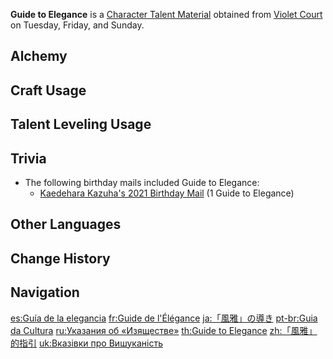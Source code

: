 {{Item Infobox
|id           = 104324
|image        = Item Guide to Elegance.png
|type         = Character Talent Materials
|group2        = Talent Books
|invCategory  = Character Development Items
|group        = Elegance Books
|quality      = 3
|description  = Elegance is the form of the nation of thunder.<br />Elegance shuns arrogance. The elegant are ever humble, and only by discarding vanity and sloth may one see clearly &mdash; and is there not beauty and loveliness even in the basest of appearances?
|day1         = Tuesday
|day2         = Friday
|day3         = Sunday
|source1      = Violet Court
|source2      = [[Crafting]]
|source3      = [[Parametric Transformer]]
}}
'''Guide to Elegance''' is a [[Character Talent Material]] obtained from [[Violet Court]] on Tuesday, Friday, and Sunday.

==Alchemy==
{{Recipe
|type = Crafting
|Teachings of Elegance = 3
|Mora = 175
|sort = Teachings of Elegance;Mora
}}

==Craft Usage==
{{Craft Usage}}

==Talent Leveling Usage==
{{Talent Leveling Usage}}

==Trivia==
*The following birthday mails included Guide to Elegance:
**[[Mail/The Wind Blows... (2021-10-29)|Kaedehara Kazuha's 2021 Birthday Mail]] (1 Guide to Elegance)

==Other Languages==
{{Other Languages
|en      = Guide to Elegance
|zhs     = 「风雅」的指引
|zhs_rm  = "Fēngyǎ" de Zhǐyǐn
|zht     = 「風雅」的指引
|zht_rm  = "Fēngyǎ" de Zhǐyǐn
|zh_tl   = Guidance of "Elegance"
|ja      = 「風雅」の導き
|ja_rm   = "Fuuga" no Michibiki
|ja_tl   = Guidance of "Elegance"
|ko      = 「풍아」의 인도
|ko_rm   = "Pung'a"-ui Indo
|ko_tl   = Guidance of "Elegance"
|es      = Guía de la elegancia
|es_tl   = Guide of Elegance
|fr      = Guide de l'Élégance
|fr_tl   = Guide of Elegance
|ru      = Указания об «Изяществе»
|ru_tl   = Guide to "Finesse"
|th      = Guide to Elegance
|vi      = Hướng Dẫn Của "Nhã Nhặn"
|vi_tl   = Guide of "Elegance"
|de      = Anleitung zur „Eleganz“
|de_tl   = Guide to "Elegance"
|id      = Guide to Elegance
|pt      = Guia da Cultura
|pt_tl   = Guide of Culture
|tr      = Zarafet Rehberi
|tr_tl   = 
|it      = Guida all'eleganza
|it_tl   = Guide to Elegance
}}

==Change History==
{{Change History|2.0}}

==Navigation==
{{Development Item Navbox|Character Talent Materials}}

[[es:Guía de la elegancia]]
[[fr:Guide de l'Élégance]]
[[ja:「風雅」の導き]]
[[pt-br:Guia da Cultura]]
[[ru:Указания об «Изяществе»]]
[[th:Guide to Elegance]]
[[zh:「風雅」的指引]]
[[uk:Вказівки про Вишуканість]]